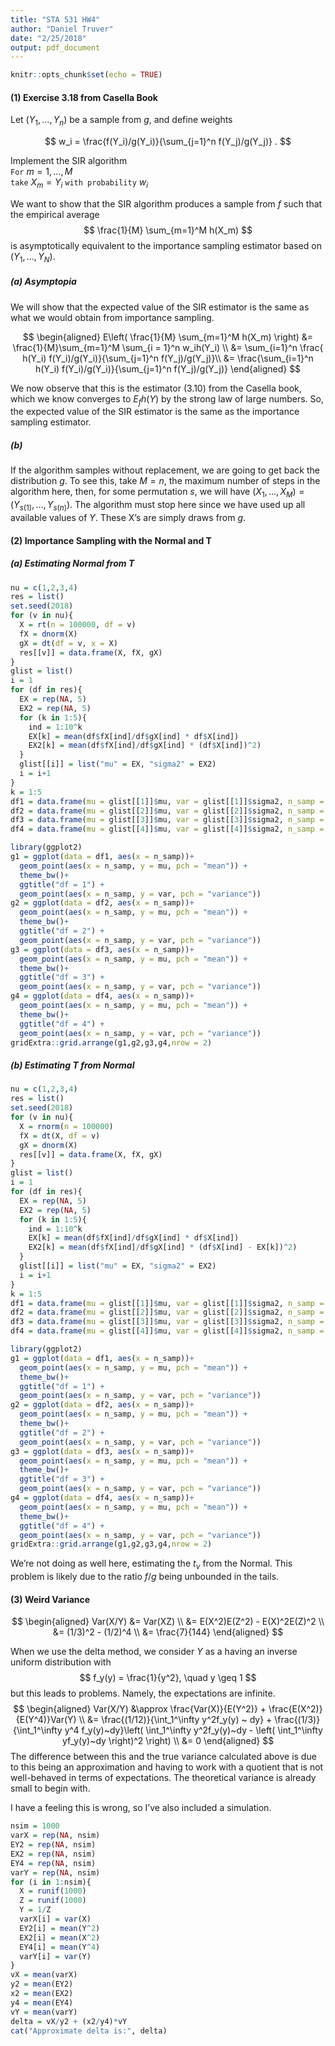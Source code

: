 ```yaml
---
title: "STA 531 HW4"
author: "Daniel Truver"
date: "2/25/2018"
output: pdf_document
---
```


```r
knitr::opts_chunk$set(echo = TRUE)
```

#### (1) Exercise 3.18 from Casella Book

Let $(Y_1,\dots, Y_n)$ be a sample from $g$, and define weights

$$
w_i = \frac{f(Y_i)/g(Y_i)}{\sum_{j=1}^n f(Y_j)/g(Y_j)} .
$$

Implement the SIR algorithm  
`For` $m=1,\dots,M$  
`take` $X_m = Y_i$ `with probability` $w_i$

We want to show that the SIR algorithm produces a sample from $f$ such that the empirical average 
$$
\frac{1}{M} \sum_{m=1}^M h(X_m)
$$
is asymptotically equivalent to the importance sampling estimator based on $(Y_1, \dots, Y_N)$.

##### (a) Asymptopia 

We will show that the expected value of the SIR estimator is the same as what we would obtain from importance sampling.

$$
\begin{aligned}
E\left( \frac{1}{M} \sum_{m=1}^M h(X_m) \right) 
&= \frac{1}{M}\sum_{m=1}^M \sum_{i = 1}^n w_ih(Y_i) \\
&= \sum_{i=1}^n \frac{ h(Y_i) f(Y_i)/g(Y_i)}{\sum_{j=1}^n f(Y_j)/g(Y_j)}\\
&= \frac{\sum_{i=1}^n  h(Y_i) f(Y_i)/g(Y_i)}{\sum_{j=1}^n f(Y_j)/g(Y_j)}
\end{aligned}
$$

We now observe that this is the estimator (3.10) from the Casella book, which we know converges to $E_fh(Y)$ by the strong law of large numbers. So, the expected value of the SIR estimator is the same as the importance sampling estimator. 

##### (b)

If the algorithm samples without replacement, we are going to get back the distribution $g$. To see this, take $M = n$, the maximum number of steps in the algorithm here, then, for some permutation $s$, we will have $(X_1, \dots, X_M) = (Y_{s(1)}, \dots, Y_{s(n)})$. The algorithm must stop here since we have used up all available values of $Y$. These X's are simply draws from $g$. 


#### (2) Importance Sampling with the Normal and T

##### (a) Estimating Normal from T

```r
nu = c(1,2,3,4)
res = list()
set.seed(2018)
for (v in nu){
  X = rt(n = 100000, df = v)
  fX = dnorm(X)
  gX = dt(df = v, x = X)
  res[[v]] = data.frame(X, fX, gX)
}
glist = list()
i = 1
for (df in res){
  EX = rep(NA, 5)
  EX2 = rep(NA, 5)
  for (k in 1:5){
    ind = 1:10^k
    EX[k] = mean(df$fX[ind]/df$gX[ind] * df$X[ind])
    EX2[k] = mean(df$fX[ind]/df$gX[ind] * (df$X[ind])^2)
  }
  glist[[i]] = list("mu" = EX, "sigma2" = EX2)
  i = i+1
}
k = 1:5
df1 = data.frame(mu = glist[[1]]$mu, var = glist[[1]]$sigma2, n_samp = 10^k)
df2 = data.frame(mu = glist[[2]]$mu, var = glist[[2]]$sigma2, n_samp = 10^k)
df3 = data.frame(mu = glist[[3]]$mu, var = glist[[3]]$sigma2, n_samp = 10^k)
df4 = data.frame(mu = glist[[4]]$mu, var = glist[[4]]$sigma2, n_samp = 10^k)
```

```r
library(ggplot2)
g1 = ggplot(data = df1, aes(x = n_samp))+
  geom_point(aes(x = n_samp, y = mu, pch = "mean")) +
  theme_bw()+
  ggtitle("df = 1") +
  geom_point(aes(x = n_samp, y = var, pch = "variance"))
g2 = ggplot(data = df2, aes(x = n_samp))+
  geom_point(aes(x = n_samp, y = mu, pch = "mean")) +
  theme_bw()+
  ggtitle("df = 2") +
  geom_point(aes(x = n_samp, y = var, pch = "variance"))
g3 = ggplot(data = df3, aes(x = n_samp))+
  geom_point(aes(x = n_samp, y = mu, pch = "mean")) +
  theme_bw()+
  ggtitle("df = 3") +
  geom_point(aes(x = n_samp, y = var, pch = "variance"))
g4 = ggplot(data = df4, aes(x = n_samp))+
  geom_point(aes(x = n_samp, y = mu, pch = "mean")) +
  theme_bw()+
  ggtitle("df = 4") +
  geom_point(aes(x = n_samp, y = var, pch = "variance"))
gridExtra::grid.arrange(g1,g2,g3,g4,nrow = 2)
```

##### (b) Estimating T from Normal

```r
nu = c(1,2,3,4)
res = list()
set.seed(2018)
for (v in nu){
  X = rnorm(n = 100000)
  fX = dt(X, df = v)
  gX = dnorm(X)
  res[[v]] = data.frame(X, fX, gX)
}
glist = list()
i = 1
for (df in res){
  EX = rep(NA, 5)
  EX2 = rep(NA, 5)
  for (k in 1:5){
    ind = 1:10^k
    EX[k] = mean(df$fX[ind]/df$gX[ind] * df$X[ind])
    EX2[k] = mean(df$fX[ind]/df$gX[ind] * (df$X[ind] - EX[k])^2)
  }
  glist[[i]] = list("mu" = EX, "sigma2" = EX2)
  i = i+1
}
k = 1:5
df1 = data.frame(mu = glist[[1]]$mu, var = glist[[1]]$sigma2, n_samp = 10^k)
df2 = data.frame(mu = glist[[2]]$mu, var = glist[[2]]$sigma2, n_samp = 10^k)
df3 = data.frame(mu = glist[[3]]$mu, var = glist[[3]]$sigma2, n_samp = 10^k)
df4 = data.frame(mu = glist[[4]]$mu, var = glist[[4]]$sigma2, n_samp = 10^k)
```


```r
library(ggplot2)
g1 = ggplot(data = df1, aes(x = n_samp))+
  geom_point(aes(x = n_samp, y = mu, pch = "mean")) +
  theme_bw()+
  ggtitle("df = 1") +
  geom_point(aes(x = n_samp, y = var, pch = "variance"))
g2 = ggplot(data = df2, aes(x = n_samp))+
  geom_point(aes(x = n_samp, y = mu, pch = "mean")) +
  theme_bw()+
  ggtitle("df = 2") +
  geom_point(aes(x = n_samp, y = var, pch = "variance"))
g3 = ggplot(data = df3, aes(x = n_samp))+
  geom_point(aes(x = n_samp, y = mu, pch = "mean")) +
  theme_bw()+
  ggtitle("df = 3") +
  geom_point(aes(x = n_samp, y = var, pch = "variance"))
g4 = ggplot(data = df4, aes(x = n_samp))+
  geom_point(aes(x = n_samp, y = mu, pch = "mean")) +
  theme_bw()+
  ggtitle("df = 4") +
  geom_point(aes(x = n_samp, y = var, pch = "variance"))
gridExtra::grid.arrange(g1,g2,g3,g4,nrow = 2)
```

We're not doing as well here, estimating the $t_\nu$ from the Normal. This problem is likely due to the ratio $f/g$ being unbounded in the tails. 

#### (3) Weird Variance 

$$
\begin{aligned}
Var(X/Y) 
&= Var(XZ) \\
&= E(X^2)E(Z^2) - E(X)^2E(Z)^2 \\
&= (1/3)^2 - (1/2)^4 \\
&= \frac{7}{144}
\end{aligned}
$$

When we use the delta method, we consider $Y$ as a having an inverse uniform distribution with
$$
f_y(y) = \frac{1}{y^2}, \quad y \geq 1
$$
but this leads to problems. Namely, the expectations are infinite.
$$
\begin{aligned}
Var(X/Y) 
&\approx \frac{Var(X)}{E(Y^2)} + \frac{E(X^2)}{E(Y^4)}Var(Y) \\
&= \frac{(1/12)}{\int_1^\infty y^2f_y(y) ~ dy} + \frac{(1/3)}{\int_1^\infty y^4 f_y(y)~dy}\left( \int_1^\infty y^2f_y(y)~dy - \left( \int_1^\infty yf_y(y)~dy \right)^2  \right) \\
&= 0
\end{aligned}
$$
The difference between this and the true variance calculated above is due to this being an approximation and having to work with a quotient that is not well-behaved in terms of expectations. The theoretical variance is already small to begin with. 

I have a feeling this is wrong, so I've also included a simulation.
```r
nsim = 1000
varX = rep(NA, nsim)
EY2 = rep(NA, nsim)
EX2 = rep(NA, nsim)
EY4 = rep(NA, nsim)
varY = rep(NA, nsim)
for (i in 1:nsim){
  X = runif(1000)
  Z = runif(1000)
  Y = 1/Z
  varX[i] = var(X)
  EY2[i] = mean(Y^2)
  EX2[i] = mean(X^2)
  EY4[i] = mean(Y^4)
  varY[i] = var(Y)
}
vX = mean(varX)
y2 = mean(EY2)
x2 = mean(EX2)
y4 = mean(EY4)
vY = mean(varY)
delta = vX/y2 + (x2/y4)*vY
cat("Approximate delta is:", delta)
```
